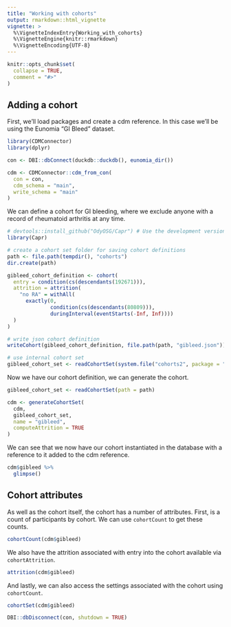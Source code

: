```yaml
---
title: "Working with cohorts"
output: rmarkdown::html_vignette
vignette: >
  %\VignetteIndexEntry{Working_with_cohorts}
  %\VignetteEngine{knitr::rmarkdown}
  %\VignetteEncoding{UTF-8}
---
```


```r
knitr::opts_chunk$set(
  collapse = TRUE,
  comment = "#>"
)
```


## Adding a cohort

First, we'll load packages and create a cdm reference. In this case we'll be using the Eunomia "GI Bleed" dataset.

```r
library(CDMConnector)
library(dplyr)

con <- DBI::dbConnect(duckdb::duckdb(), eunomia_dir())

cdm <- CDMConnector::cdm_from_con(
  con = con,
  cdm_schema = "main",
  write_schema = "main"
)
```

We can define a cohort for GI bleeding, where we exclude anyone with a record of rheumatoid arthritis at any time.

```r
# devtools::install_github("OdyOSG/Capr") # Use the development version of Capr v2
library(Capr)

# create a cohort set folder for saving cohort definitions
path <- file.path(tempdir(), "cohorts")
dir.create(path)

gibleed_cohort_definition <- cohort(
  entry = condition(cs(descendants(192671))),
  attrition = attrition(
    "no RA" = withAll(
      exactly(0,
              condition(cs(descendants(80809))),
              duringInterval(eventStarts(-Inf, Inf))))
  )
)

# write json cohort definition
writeCohort(gibleed_cohort_definition, file.path(path, "gibleed.json"))
```

```r
# use internal cohort set
gibleed_cohort_set <- readCohortSet(system.file("cohorts2", package = "CDMConnector", mustWork = TRUE))[3,]
```

Now we have our cohort definition, we can generate the cohort.

```r
gibleed_cohort_set <- readCohortSet(path = path)
```

```r
cdm <- generateCohortSet(
  cdm,
  gibleed_cohort_set,
  name = "gibleed",
  computeAttrition = TRUE
)

```

We can see that we now have our cohort instantiated in the database with a reference to it added to the cdm reference.
```r
cdm$gibleed %>% 
  glimpse()
```

## Cohort attributes

As well as the cohort itself, the cohort has a number of attributes. First, is a count of participants by cohort. We can use `cohortCount` to get these counts.

```r
cohortCount(cdm$gibleed)
```

We also have the attrition associated with entry into the cohort available via `cohortAttrition`.
```r
attrition(cdm$gibleed)
```

And lastly, we can also access the settings associated with the cohort using `cohortCount`.
```r
cohortSet(cdm$gibleed)
```

```r
DBI::dbDisconnect(con, shutdown = TRUE)
```

